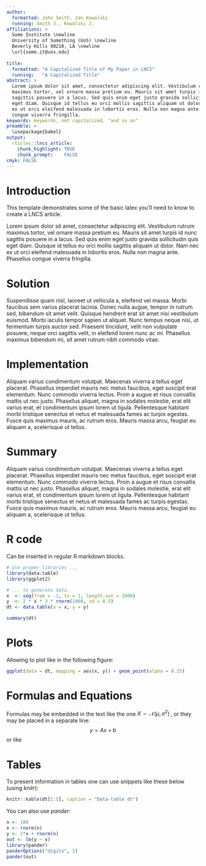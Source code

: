 ```yaml
---
author: 
  formatted: John Smith, Jan Kowalski
  running: Smith J., Kowalski J.
affiliations: >
  Some Institute \newline
  University of Something (UoS) \newline
  Beverly Hills 90210, LA \newline
  \url{some.it@uos.edu}
  
title:
  formatted: "A Capitalized Title of My Paper in LNCS"
  running:   "A Capitalized Title"
abstract: >
  Lorem ipsum dolor sit amet, consectetur adipiscing elit. Vestibulum rutrum
  maximus tortor, vel ornare massa pretium eu. Mauris sit amet turpis id nunc
  sagittis posuere in a lacus. Sed quis enim eget justo gravida sollicitudin quis
  eget diam. Quisque id tellus eu orci mollis sagittis aliquam ut dolor. Nam nec
  ex ut orci eleifend malesuada in lobortis eros. Nulla non magna ante. Phasellus
  congue viverra fringilla.
keywords: keywords, not capitalized, "and so on"
preamble: >
  \usepackage{babel}
output: 
  rticles::lncs_article:
    chunk_highlight: TRUE
    chunk_prompt:    FALSE
cmyk: FALSE
---
```


# Introduction

This template demonstrates some of the basic latex you'll need to know to create a LNCS article.

Lorem ipsum dolor sit amet, consectetur adipiscing elit. Vestibulum rutrum
maximus tortor, vel ornare massa pretium eu. Mauris sit amet turpis id nunc
sagittis posuere in a lacus. Sed quis enim eget justo gravida sollicitudin quis
eget diam. Quisque id tellus eu orci mollis sagittis aliquam ut dolor. Nam nec
ex ut orci eleifend malesuada in lobortis eros. Nulla non magna ante. Phasellus
congue viverra fringilla.

# Solution

Suspendisse quam nisl, laoreet ut vehicula a, eleifend vel massa. Morbi faucibus
sem varius placerat lacinia. Donec nulla augue, tempor in rutrum sed, bibendum
sit amet velit. Quisque hendrerit erat sit amet nisi vestibulum euismod. Morbi
iaculis tempor sapien ut aliquet. Nunc tempus neque nisi, ut fermentum turpis
auctor sed. Praesent tincidunt, velit non vulputate posuere, neque orci sagittis
velit, in eleifend lorem nunc ac mi. Phasellus maximus bibendum mi, sit amet
rutrum nibh commodo vitae.

# Implementation

Aliquam varius condimentum volutpat. Maecenas viverra a tellus eget
placerat. Phasellus imperdiet mauris nec metus faucibus, eget suscipit erat
elementum. Nunc commodo viverra lectus. Proin a augue et risus convallis mattis
ut nec justo. Phasellus aliquet, magna in sodales molestie, erat elit varius
erat, et condimentum ipsum lorem ut ligula. Pellentesque habitant morbi
tristique senectus et netus et malesuada fames ac turpis egestas. Fusce quis
maximus mauris, ac rutrum eros. Mauris massa arcu, feugiat eu aliquam a,
scelerisque ut tellus.

# Summary

Aliquam varius condimentum volutpat. Maecenas viverra a tellus eget
placerat. Phasellus imperdiet mauris nec metus faucibus, eget suscipit erat
elementum. Nunc commodo viverra lectus. Proin a augue et risus convallis mattis
ut nec justo. Phasellus aliquet, magna in sodales molestie, erat elit varius
erat, et condimentum ipsum lorem ut ligula. Pellentesque habitant morbi
tristique senectus et netus et malesuada fames ac turpis egestas. Fusce quis
maximus mauris, ac rutrum eros. Mauris massa arcu, feugiat eu aliquam a,
scelerisque ut tellus.

# R code

Can be inserted in regular R markdown blocks.

```r
# Use proper libraries ...
library(data.table)
library(ggplot2)

# ... to generate data.
x  <- seq(from = -1, to = 1, length.out = 1000)
y  <- 2 * x * 3 * rnorm(1000, sd = 0.5)
dt <- data.table(x = x, y = y)

summary(dt)
```

# Plots

Allowing to plot like in the following figure:

```r
ggplot(data = dt, mapping = aes(x, y)) + geom_point(alpha = 0.25)

```

# Formulas and Equations

Formulas may be embedded in the text like the one $X \sim \mathcal{N}(\mu,\,\sigma^{2})\,$, or they may be placed in a separate line: $$y = Ax + b$$ or like
\begin{equation}
X \sim \mathcal{N}(\mu,\,\sigma^{2})\,
\end{equation}

# Tables

To present information in tables one can use snippets like these below (using *knitr*):

```r
knitr::kable(dt[1:5], caption = "Data-table dt")
```

You can also use *pander*:

```r
n <- 100
x <- rnorm(n)
y <- 2*x + rnorm(n)
out <- lm(y ~ x)
library(pander)
panderOptions("digits", 2)
pander(out)
```

\begin{thebibliography}{4}

\bibitem{Bacchus-98}Bacchus F., Yee Whye Teh: Making Forward Chaining
  Relevant, In: Proc. 4$^{th}$ Intl. Conf. AI Planning Systems (1998)

\bibitem{Ugur-04} Ugur K., Nau D.: Forward-Chaining Planning in
  Nondeterministic Domains. In: (AAAI-04) Nineteenth National
  Conference on Artificial Intelligence (2004)

\bibitem{Siler-05} Siler W., Buckley J.J.: Fuzzy Expert Systems and
  Fuzzy Reasoning. John Wiley \& Sons, Inc. (2005)

\bibitem{Sasikumar-07} Sasikumar M., Ramani S., Muthu Raman S., KSR
  Anjaneyulu Chandrasekar R.: A Practical Introduction to Rule Based
  Expert Systems. Narosa Publishing House, New Delhi (2007)

\bibitem{Polach-10} Polach P., Valenta J., Jirsik V.: Knowledge coding
  methods for rule-based expert systems. WSEAS Transactions on
  Information Science and Applications, Issue 8, Volume 7,
  pp. 1101-1114 (August 2010)

\bibitem{Clayman-93} Clayman S.: Developing and Measuring Parallel
  Rule-Based Systems in a Functional Programming Environment. PhD
  Thesis. University College London, Department of Computer Science
  (1993)

\bibitem{Forgy-79} Forgy Ch.: On the efficient implementation of
  production systems. Department of Computer Science, Carnegie-Mellon
  University (1979)

\bibitem{Doorenbos-95} Doorenbos R. B.: Production Matching for Large
  Learning Systems. PhD Thesis. Computer Science Department, Carnegie
  Mellon University Pittsburgh, PA (1995)

\bibitem{BirdWadler-88} Bird R., Wadler R.: Introduction to Functional
  Programming. Series in Computer Science (Editor:
  C.A.R. Hoare). Prentice Hall International (UK) Ltd (1988)

\bibitem{RWH-09} O'Sullivan B., Goerzen J., Stewart D.: Real World
  Haskell. O'Reilly Media, Inc. (2009)

\bibitem{Lipovaca-11} Lipovaca M.: Learn You a Haskell for Great
  Good!: A Beginner's Guide. No Starch Press; 1$^{st}$ edition (April 21,
  2011)

\bibitem{StateMonad-Wikibook} Understanding monads, State:
  Haskell Wikibook,
  \url{https://en.wikibooks.org/wiki/Haskell/Understanding_monads/State}
  (2015)

\bibitem{vanLaarhoven-09} van Laarhoven T.: CPS based functional
  references.
  \url{http://twanvl.nl/blog/haskell/cps-functional-references} (2009)

\bibitem{OConnor-11} O'Connor R.: Functor is to Lens as Applicative is
  to Biplate: Introducing Multiplate. ACM SIGPLAN 7th Workshop on
  Generic Programming, Tokyo (2011)

\bibitem{EKmett} Kmett E.: Lenses, Folds, and Travelsals - Haskell
  Package. \url{https://github.com/ekmett/lens} (2015)

\bibitem{Arnold-14} Arnold J.: Lens Tutorial -
  Introduction. \url{http://blog.jakubarnold.cz/2014/07/14/lens-tutorial-introduction-part-1.html}

\bibitem{Marlow-13} Marlow S.: Parallel and Concurrent Programming in
  Haskell. ISBN: 978-1-449-33594-6. O’Reilly Media, Inc., 1005
  Gravenstein Highway North, Sebastopol, CA 95472 (2013)

\end{thebibliography}
